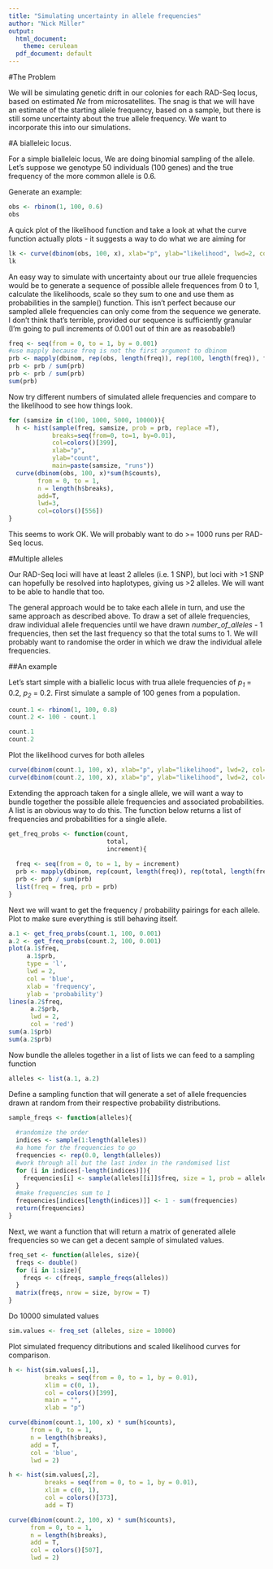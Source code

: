 ```yaml
---
title: "Simulating uncertainty in allele frequencies"
author: "Nick Miller"
output:
  html_document:
    theme: cerulean
  pdf_document: default
---
```


#The Problem

We will be simulating genetic drift in our colonies for each RAD-Seq locus, based on estimated *Ne* from microsatellites. The snag is that we will have an estimate of the starting allele frequency, based on a sample, but there is still some uncertainty about the true allele frequency. We want to incorporate this into our simulations.

#A bialleleic locus.

For a simple bialleleic locus, We are doing binomial sampling of the allele. Let's suppose we genotype 50 individuals (100 genes) and the true frequency of the more common allele is 0.6.

Generate an example:

```r
obs <- rbinom(1, 100, 0.6)
obs
```

A quick plot of the likelihood function and take a look at what the curve function actually plots - it suggests a way to do what we are aiming for

```r
lk <- curve(dbinom(obs, 100, x), xlab="p", ylab="likelihood", lwd=2, col='blue')
lk
```

An easy way to simulate with uncertainty about our true allele frequencies would be to generate a sequence of possible allele frequences from 0 to 1, calculate the likelihoods, scale so they sum to one and use them as probabilities in the sample() function. This isn't perfect because our sampled allele frequencies can only come from the sequence we generate. I don't think that's terrible, provided our sequence is sufficiently granular (I'm going to pull increments of 0.001 out of thin are as reasobable!)



```r
freq <- seq(from = 0, to = 1, by = 0.001)
#use mapply because freq is not the first argument to dbinom
prb <- mapply(dbinom, rep(obs, length(freq)), rep(100, length(freq)), freq)
prb <- prb / sum(prb)
prb <- prb / sum(prb)
sum(prb)
```
Now try different numbers of simulated allele frequencies and compare to the likelihood to see how things look.

```r
for (samsize in c(100, 1000, 5000, 10000)){
  h <- hist(sample(freq, samsize, prob = prb, replace =T), 
            breaks=seq(from=0, to=1, by=0.01), 
            col=colors()[399], 
            xlab="p", 
            ylab="count", 
            main=paste(samsize, "runs"))
  curve(dbinom(obs, 100, x)*sum(h$counts), 
        from = 0, to = 1, 
        n = length(h$breaks), 
        add=T, 
        lwd=3, 
        col=colors()[556])
}
```

This seems to work OK. We will probably want to do >= 1000 runs per RAD-Seq locus.

#Multiple alleles

Our RAD-Seq loci will have at least 2 alleles (i.e. 1 SNP), but loci with >1 SNP can hopefully be resolved into haplotypes, giving us >2 alleles. We will want to be able to handle that too.

The general approach would be to take each allele in turn, and use the same approach as described above. To draw a set of allele frequencies, draw individual allele frequencies until we have drawn *number_of_alleles* - 1 frequencies, then set the last frequency so that the total sums to 1. We will probably want to randomise the order in which we draw the individual allele frequencies.

##An example

Let's start simple with a biallelic locus with trua allele frequencies of *p~1~* = 0.2, *p~2~* = 0.2. First simulate a sample of 100 genes from a population.

```r
count.1 <- rbinom(1, 100, 0.8)
count.2 <- 100 - count.1

count.1
count.2

```
Plot the likelihood curves for both alleles

```r
curve(dbinom(count.1, 100, x), xlab="p", ylab="likelihood", lwd=2, col='blue')
curve(dbinom(count.2, 100, x), xlab="p", ylab="likelihood", lwd=2, col='red', add=T)

```

Extending the approach taken for a single allele, we will want a way to bundle together the possible allele frequencies and associated probabilities. A list is an obvious way to do this. The function below returns a list of frequencies and probabilities for a single allele.

```r
get_freq_probs <- function(count,
                           total,
                           increment){
  
  freq <- seq(from = 0, to = 1, by = increment)
  prb <- mapply(dbinom, rep(count, length(freq)), rep(total, length(freq)), freq)
  prb <- prb / sum(prb)
  list(freq = freq, prb = prb)
}
```
Next we will want to get the frequency / probability pairings for each allele. Plot to make sure everything is still behaving itself.

```r
a.1 <- get_freq_probs(count.1, 100, 0.001)
a.2 <- get_freq_probs(count.2, 100, 0.001)
plot(a.1$freq, 
     a.1$prb, 
     type = 'l', 
     lwd = 2, 
     col = 'blue', 
     xlab = 'frequency', 
     ylab = 'probability')
lines(a.2$freq, 
      a.2$prb, 
      lwd = 2, 
      col = 'red')
sum(a.1$prb)
sum(a.2$prb)

```

Now bundle the alleles together in a list of lists we can feed to a sampling function

```r
alleles <- list(a.1, a.2)

```
Define a sampling function that will generate a set of allele frequencies drawn at 
random from their respective probability distributions.

```r
sample_freqs <- function(alleles){
  
  #randomize the order 
  indices <- sample(1:length(alleles))
  #a home for the frequencies to go
  frequencies <- rep(0.0, length(alleles))
  #work through all but the last index in the randomised list
  for (i in indices[-length(indices)]){
    frequencies[i] <- sample(alleles[[i]]$freq, size = 1, prob = alleles[[i]]$prb)
  }
  #make frequencies sum to 1
  frequencies[indices[length(indices)]] <- 1 - sum(frequencies)
  return(frequencies)
}
```

Next, we want a function that will return a matrix of generated allele frequencies so we can get a decent sample of simulated values.

```r
freq_set <- function(alleles, size){
  freqs <- double()
  for (i in 1:size){
    freqs <- c(freqs, sample_freqs(alleles))
  }
  matrix(freqs, nrow = size, byrow = T)
}
```

Do 10000 simulated values

```r
sim.values <- freq_set (alleles, size = 10000)

```

Plot simulated frequency ditributions and scaled likelihood curves for comparison.

```r
h <- hist(sim.values[,1], 
          breaks = seq(from = 0, to = 1, by = 0.01), 
          xlim = c(0, 1), 
          col = colors()[399], 
          main = "", 
          xlab = "p")

curve(dbinom(count.1, 100, x) * sum(h$counts), 
      from = 0, to = 1, 
      n = length(h$breaks), 
      add = T, 
      col = 'blue', 
      lwd = 2)

h <- hist(sim.values[,2], 
          breaks = seq(from = 0, to = 1, by = 0.01), 
          xlim = c(0, 1), 
          col = colors()[373], 
          add = T)

curve(dbinom(count.2, 100, x) * sum(h$counts), 
      from = 0, to = 1, 
      n = length(h$breaks), 
      add = T, 
      col = colors()[507], 
      lwd = 2)

```

















